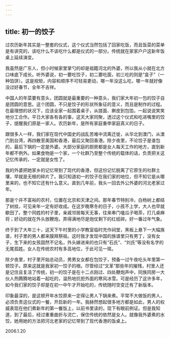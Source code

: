 ```yaml
---
---
---
```

title: 初一的饺子
---




过农历新年其实是一整套的仪式，这个仪式当然包括了回家吃饭，而且饭菜的菜单是有讲究的，该吃什么不该吃什么都是仪式的一部分。传统就在家家户户这新年饭桌上延续演变。

我虽然是广东人，但小时候家里掌勺的却是祖籍河北的外婆，所以我从小就在北方口味底下成长。听外婆说，初一要吃饺子，初二要吃面，初三吃的则是“盒子”（一种馅饼）。这是规矩，内容和顺序不可轻易更动，哪一年没这么吃，哪一年就好像没过好春节，全年不吉祥。

中国人的年菜要有意头，团圆就是最重要的一种意头，我们家大年初一包的饺子自是团圆的意思。这个团圆，不只是饺子的形状所象征的意义，而且是制作的过程。在最理想的状况下，应该全家一起围着桌子，从搓面、擀皮到包馅，一起说说笑笑地分工合作。平日大家各有各的事，这天大家同聚，透过这个仪式和吃进嘴里的饺子，提醒我们原是一家人。农历新年，是所有家庭重申家庭真义的日子。

跟很多人一样，我们家在现代中国史的战乱苦难中流离迁徙，从华北到澳门，从澳门到台湾，再四散至美国和香港，最后又聚回香港。除夕夜里，不论饺子是谁包的，最后下锅的一定是外婆。大部分家庭的厨房都是女人每天工作的地方，直到新年都不例外。如果食物是一个家，一个社群乃至整个传统的载体的话，负责把关这记忆传承的，一定就是女性了。

我的外婆把她家乡的记忆带到了现代的香港，但这份记忆脱离了它原生的社群土壤，早就是无根的碎片了。我只知道初一的饺子在我们家的地位，但不知它是从哪里来的，也不知它还有什么意义。直到几年前，我头一回去外公外婆的河北老家过年。

那是个并不富裕的农村，位置在北京和天津之间。那年春节特别冷，白杨树上都结了树挂，可见来年一定有好收成。在这岁晚寒冬的日子，小孩不上学，大人也早就歇田了。整个同姓的村子里，亲戚邻居每天无事，往来串门嗑瓜子喝茶，打几桌麻将；好动的就在外头放鞭炮，弄得满地尽是炮仗剩下的红纸碎。好一番过年气象。

终于到了大年三十，这天下午村里的小学教室临时充作祠堂，黑板上悬下一大幅族谱，村子里的男人都来膜拜祭祖。这时我才发现中国的族谱里只有男丁，没有女子，生下来的女孩固然不记名，外头嫁进来的也只有“石氏”、“刘氏”等没有名字的无尾孤姓。女人在传统农村有多高地位，于此可见一斑。

除夕夜里，村子里开始总动员，男男女女都在包饺子，预备一过午夜吃头年里第一顿饺子。原来这就是我家初一饺子的根。尽管经过“文革”那些年的摧残，村里人还是记住且复活了传统，初一的饺子是在十二点刚过、四处鞭炮声中，同族同房一大伙人热腾腾地站着一起吃的，温热地抗拒外面的寒风冰雪。可是经历了这许多年，如今我们家的饺子却是在初一中午才开始吃的，传统随时空变迁有了新版本。

印象最深的，是这顿开年水饺原来一定得让男人下锅来煮。平常不大做饭的男人，必须负责这仪式的一餐，开启新的一年。我赫然想起很多地方都是如此，男人的权威表现在他们煮新年的第一餐饭上，以前书里读的，现下有眼前例证。但是我知道，到了最后，经过重重曲折与流亡，保住传统的依然是女人。就像我外婆煮的水饺，她用她的方法把河北老家的记忆带到了现代香港的饭桌上。





2006.1.20